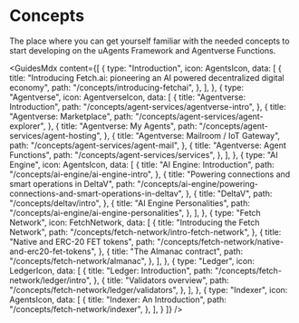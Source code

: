 # Concepts

<div className="nx-text-fetch-content">
  The place where you can get yourself familiar with the needed concepts to
  start developing on the uAgents Framework and Agentverse Functions.
</div>


<GuidesMdx content={[
  {
    type: "Introduction",
    icon: AgentsIcon,
    data: [
      {
        title: "Introducing Fetch.ai: pioneering an AI powered decentralized digital economy",
        path: "/concepts/introducing-fetchai",
      },
    ],
  },
  {
    type: "Agentverse",
    icon: AgentverseIcon,
    data: [
      {
        title: "Agentverse: Introduction",
        path: "/concepts/agent-services/agentverse-intro",
      },
      {
        title: "Agentverse: Marketplace",
        path: "/concepts/agent-services/agent-explorer",
      },
      {
        title: "Agentverse: My Agents",
        path: "/concepts/agent-services/agent-hosting",
      },
      {
        title: "Agentverse: Mailroom / IoT Gateway",
        path: "/concepts/agent-services/agent-mail",
      },
      {
        title: "Agentverse: Agent Functions",
        path: "/concepts/agent-services/services",
      },
    ],
  },
  {
    type: "AI Engine",
    icon: AgentsIcon,
    data: [
      {
        title: "AI Engine: Introduction",
        path: "/concepts/ai-engine/ai-engine-intro",
      },
      {
        title: "Powering connections and smart operations in DeltaV",
        path: "/concepts/ai-engine/powering-connections-and-smart-operations-in-deltav",
      },
      {
        title: "DeltaV",
        path: "/concepts/deltav/intro",
      },
      {
        title: "AI Engine Personalities",
        path: "/concepts/ai-engine/ai-engine-personalities",
      },
    ],
  },
  {
    type: "Fetch Network",
    icon: FetchNetwork,
    data: [
      {
        title: "Introducing the Fetch Network",
        path: "/concepts/fetch-network/intro-fetch-network",
      },
      {
        title: "Native and ERC-20 FET tokens",
        path: "/concepts/fetch-network/native-and-erc20-fet-tokens",
      },
      {
        title: "The Almanac contract",
        path: "/concepts/fetch-network/almanac",
      },
    ],
  },
  {
    type: "Ledger",
    icon: LedgerIcon,
    data: [
      {
        title: "Ledger: Introduction",
        path: "/concepts/fetch-network/ledger/intro",
      },
      {
        title: "Validators overview",
        path: "/concepts/fetch-network/ledger/validators",
      },
    ],
  },
  {
    type: "Indexer",
    icon: AgentsIcon,
    data: [
      {
        title: "Indexer: An Introduction",
        path: "/concepts/fetch-network/indexer",
      },
    ],
  }
]} />

<div className="nx-mb-8"></div>
